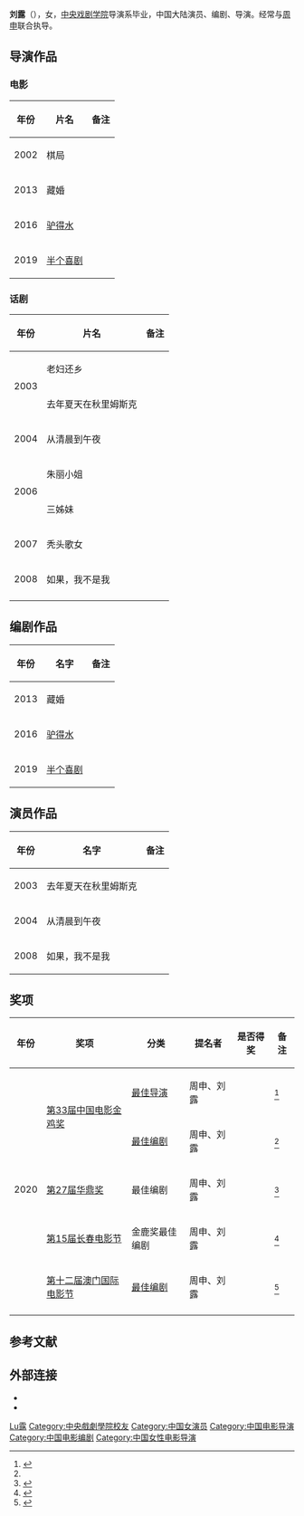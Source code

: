 {{藝人
| 图片     = 
| 图片简介 = 
| 姓名     = 刘露
| 类型     = 女艺人
| 原名     = 
| 英文名   = <!-- {{lang|en| }}  -->
| 綽號     = 
| 国籍     = {{PRC}}
| 民族     = 汉族
| 出生日期 = {{birth date and age|1982|06|06}}
| 出生地点 = {{PRC}}
| 逝世日期 = <!--卒年在前生年在后{{death date and age|}} -->
| 逝世地点 = 
| 职业     = 演员、编剧、导演
| 语言     = 汉语
| 母校     = [[中央戏剧学院|中央戏剧学院]]导演系
| 宗教信仰 = 
| 配偶     = <!--  {{marriage|姓名||}}  -->
| 儿女     = 
| 父母     = 
| 活跃年代 = 2002年至今
| 代表作   = 《[[驴得水|驴得水]]》<br>《[[半个喜剧|半个喜剧]]》
| 经纪公司 = 
| 奖项     =  <!--  {{Awards|award= |year= |title= }} -->
| 网站     = <!-- {{URL|www.example.com}} -->
| IMDb     = 
}}
'''刘露'''（{{bd|1982年|6月6日|||catIdx=Liu刘露}}），女，[[中央戏剧学院|中央戏剧学院]]导演系毕业，中国大陆演员、编剧、导演。经常与[[周申|周申]]联合执导。

==导演作品==
===电影===
{| class="wikitable"
|-
! 年份 !! 片名 !! 备注
|-
| 2002 || 棋局 ||
|-
| 2013 || 藏婚 ||
|-
| 2016 || [[驴得水|驴得水]] ||
|-
| 2019 || [[半个喜剧|半个喜剧]] ||
|}

===话剧===
{| class="wikitable"
|-
! 年份 !! 片名 !! 备注
|-
| rowspan="2"| 2003 || 老妇还乡 ||
|-
| 去年夏天在秋里姆斯克 ||
|-
| 2004 || 从清晨到午夜 ||
|-
| rowspan="2"| 2006 || 朱丽小姐 ||
|-
| 三姊妹 ||
|-
| 2007 || 秃头歌女 ||
|-
| 2008 || 如果，我不是我 ||
|-
|}

==编剧作品==
{| class="wikitable"
|-
! 年份 !! 名字 !! 备注
|-
| 2013 || 藏婚 ||
|-
| 2016 || [[驴得水|驴得水]] ||
|-
| 2019 || [[半个喜剧|半个喜剧]] ||
|}

==演员作品==
{| class="wikitable"
|-
! 年份 !! 名字 !! 备注
|-
| 2003 || 去年夏天在秋里姆斯克 ||
|-
| 2004 || 从清晨到午夜 ||
|-
| 2008 || 如果，我不是我 ||
|}

==奖项==
{| class="wikitable"
|-
! 年份 !! 奖项 !! 分类 !! 提名者 !! 是否得奖 !! 备注
|-
| rowspan="5"| 2020 || rowspan="2"| [[第33届中国电影金鸡奖|第33届中国电影金鸡奖]] || [[金鸡奖最佳导演|最佳导演]] || 周申、刘露 ||{{nom}}||<ref name="shark">{{cite news |title=电影《半个喜剧》斩获7项提名 吴昱翰入围金鸡奖 |url=https://new.qq.com/rain/a/20201126a07y3f00 |accessdate=2021-01-07 |work=腾讯网 |date=2020-11-26 |archive-date=2021-01-08 |archive-url=https://web.archive.org/web/20210108125421/https://new.qq.com/rain/a/20201126a07y3f00 |dead-url=no }}</ref>
|-
| [[金鸡奖最佳编剧|最佳编剧]] || 周申、刘露 ||{{nom}}||<ref name="shark"/>
|-
| [[华鼎奖|第27届华鼎奖]] || 最佳编剧 || 周申、刘露 ||{{won}}||<ref name="cat">{{cite news |title=第27届华鼎奖奖项出炉 王景春任素汐获最佳男女主 |url=https://ent.sina.com.cn/m/c/2020-10-14/doc-iiznezxr5995064.shtml |accessdate=2021-01-07 |work=新浪 |date=2020-10-14 |archive-date=2020-10-20 |archive-url=https://web.archive.org/web/20201020045219/https://ent.sina.com.cn/m/c/2020-10-14/doc-iiznezxr5995064.shtml |dead-url=no }}</ref>
|-
| [[长春电影节|第15届长春电影节]] || 金鹿奖最佳编剧 || 周申、刘露 ||{{won}}||<ref name="mouse">{{cite news |title=第15届长春电影节“金鹿奖”完整获奖名单揭晓 |url=https://ent.sina.com.cn/m/c/2020-09-10/doc-iivhuipp3622782.shtml |accessdate=2021-01-07 |work=新浪 |date=2020-09-10 |archive-date=2020-09-10 |archive-url=https://web.archive.org/web/20200910183620/https://ent.sina.com.cn/m/c/2020-09-10/doc-iivhuipp3622782.shtml |dead-url=no }}</ref>
|-
| [[第十二届澳门国际电影节|第十二届澳门国际电影节]]||[[金莲花奖最佳编剧|最佳编剧]] ||周申、刘露||{{nom}}||<ref name="lion">{{cite news |author1=杜恩湖 |url=http://ent.ifeng.com/c/82cRwKq1mkV |title=澳门国际电影节 张译钟楚曦分获最佳男女演员大奖 |work=凤凰网 |date=2020-12-30 |access-date=2021-01-06 |archive-date=2021-01-12 |archive-url=https://web.archive.org/web/20210112075407/https://ent.ifeng.com/c/82cRwKq1mkV |dead-url=no }}</ref>
|-
|}

==参考文献==
{{reflist}}

==外部连接==
*{{Douban people|1362257|刘露}}
*{{IMDb name|nm5023548|刘露}}

{{DEFAULTSORT:Liu刘露}}
[[Category:刘姓|Lu露]]
[[Category:中央戲劇學院校友|Category:中央戲劇學院校友]]
[[Category:中国女演员|Category:中国女演员]]
[[Category:中国电影导演|Category:中国电影导演]]
[[Category:中国电影编剧|Category:中国电影编剧]]
[[Category:中国女性电影导演|Category:中国女性电影导演]]